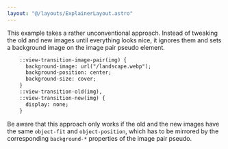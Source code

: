 ```yaml
---
layout: "@/layouts/ExplainerLayout.astro"
---
```


This example takes a rather unconventional approach. Instead of tweaking the old and new images until everything looks nice, it ignores them and sets a background image on the image pair pseudo element.
```diff lang="css"
    ::view-transition-image-pair(img) {
      background-image: url("/landscape.webp");
      background-position: center;
      background-size: cover;
    }
    ::view-transition-old(img),
    ::view-transition-new(img) {
      display: none;
    }
```
Be aware that this approach only works if the old and the new images have the same `object-fit` and `object-position`, which has to be mirrored by the corresponding `background-*` properties of the image pair pseudo.